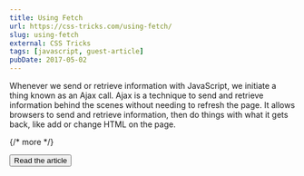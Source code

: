 ```yaml
---
title: Using Fetch
url: https://css-tricks.com/using-fetch/
slug: using-fetch
external: CSS Tricks
tags: [javascript, guest-article]
pubDate: 2017-05-02
---
```


Whenever we send or retrieve information with JavaScript, we initiate a thing known as an Ajax call. Ajax is a technique to send and retrieve information behind the scenes without needing to refresh the page. It allows browsers to send and retrieve information, then do things with what it gets back, like add or change HTML on the page.

{/* more */}

<Button href={frontmatter.url}>Read the article</Button>
